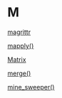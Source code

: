 # M {-}

[magrittr](https://linkedin-learning.pxf.io/rweekly_pipeline)

[mapply()](https://linkedin-learning.pxf.io/mapply)

[Matrix](https://linkedin-learning.pxf.io/rweekly_matrix)

[merge()](https://linkedin-learning.pxf.io/rweekly_sortmerge)

[mine_sweeper()](https://linkedin-learning.pxf.io/rweekly_fun)
